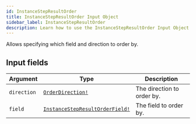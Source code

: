 ```yaml
---
id: InstanceStepResultOrder
title: InstanceStepResultOrder Input Object
sidebar_label: InstanceStepResultOrder
description: Learn how to use the InstanceStepResultOrder Input Object for Prismatic's API.
---
```


Allows specifying which field and direction to order by.

## Input fields

| Argument    | Type                                                                                | Description                |
| ----------- | ----------------------------------------------------------------------------------- | -------------------------- |
| `direction` | [`OrderDirection!`](api/schema/enum/OrderDirection.mdx)                             | The direction to order by. |
| `field`     | [`InstanceStepResultOrderField!`](api/schema/enum/InstanceStepResultOrderField.mdx) | The field to order by.     |
